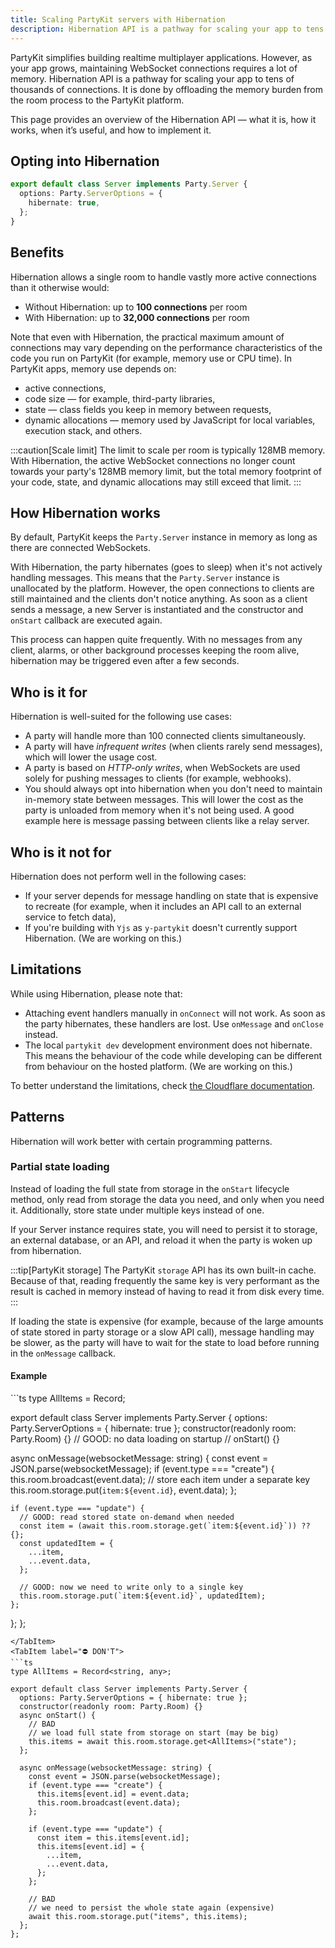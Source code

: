 ```yaml
---
title: Scaling PartyKit servers with Hibernation
description: Hibernation API is a pathway for scaling your app to tens of thousands of connections
---
```



PartyKit simplifies building realtime multiplayer applications. However, as your app grows, maintaining WebSocket connections requires a lot of memory. Hibernation API is a pathway for scaling your app to tens of thousands of connections. It is done by offloading the memory burden from the room process to the PartyKit platform.

This page provides an overview of the Hibernation API — what it is, how it works, when it’s useful, and how to implement it.

## Opting into Hibernation

```ts
export default class Server implements Party.Server {
  options: Party.ServerOptions = {
    hibernate: true,
  };
}
```

## Benefits

Hibernation allows a single room to handle vastly more active connections than it otherwise would:

- Without Hibernation: up to **100 connections** per room
- With Hibernation: up to **32,000 connections** per room

Note that even with Hibernation, the practical maximum amount of connections may vary depending on the performance characteristics of the code you run on PartyKit (for example, memory use or CPU time). In PartyKit apps, memory use depends on:

- active connections,
- code size — for example, third-party libraries,
- state — class fields you keep in memory between requests,
- dynamic allocations — memory used by JavaScript for local variables, execution stack, and others.

:::caution[Scale limit]
The limit to scale per room is typically 128MB memory. With Hibernation, the active WebSocket connections no longer count towards your party's 128MB memory limit, but the total memory footprint of your code, state, and dynamic allocations may still exceed that limit.
:::

## How Hibernation works

By default, PartyKit keeps the `Party.Server` instance in memory as long as there are connected WebSockets.

With Hibernation, the party hibernates (goes to sleep) when it's not actively handling messages. This means that the `Party.Server` instance is unallocated by the platform. However, the open connections to clients are still maintained and the clients don't notice anything. As soon as a client sends a message, a new Server is instantiated and the constructor and `onStart` callback are executed again.

This process can happen quite frequently. With no messages from any client, alarms, or other background processes keeping the room alive, hibernation may be triggered even after a few seconds.

## Who is it for

Hibernation is well-suited for the following use cases:

- A party will handle more than 100 connected clients simultaneously.
- A party will have *infrequent writes* (when clients rarely send messages), which will lower the usage cost.
- A party is based on *HTTP-only writes*, when WebSockets are used solely for pushing messages to clients (for example, webhooks).
- You should always opt into hibernation when you don't need to maintain in-memory state between messages. This will lower the cost as the party is unloaded from memory when it's not being used. A good example here is message passing between clients like a relay server.

## Who is it not for

Hibernation does not perform well in the following cases:

- If your server depends for message handling on state that is expensive to recreate (for example, when it includes an API call to an external service to fetch data),
- If you're building with `Yjs` as `y-partykit` doesn't currently support Hibernation. (We are working on this.)

## Limitations

While using Hibernation, please note that:

- Attaching event handlers manually in `onConnect` will not work. As soon as the party hibernates, these handlers are lost. Use `onMessage` and `onClose` instead.
- The local `partykit dev` development environment does not hibernate. This means the behaviour of the code while developing can be different from behaviour on the hosted platform. (We are working on this.)

To better understand the limitations, check [the Cloudflare documentation](https://developers.cloudflare.com/durable-objects/platform/limits/).

## Patterns

Hibernation will work better with certain programming patterns.

### Partial state loading

Instead of loading the full state from storage in the `onStart` lifecycle method, only read from storage the data you need, and only when you need it. Additionally, store state under multiple keys instead of one.

If your Server instance requires state, you will need to persist it to storage, an external database, or an API, and reload it when the party is woken up from hibernation.

:::tip[PartyKit storage]
The PartyKit `storage` API has its own built-in cache. Because of that, reading frequently the same key is very performant as the result is cached in memory instead of having to read it from disk every time.
:::

If loading the state is expensive (for example, because of the large amounts of state stored in party storage or a slow API call), message handling may be slower, as the party will have to wait for the state to load before running in the `onMessage` callback.

#### Example

<Tabs>
	<TabItem label="✅ DO">
```ts
type AllItems = Record<string, any>;

export default class Server implements Party.Server {
  options: Party.ServerOptions = { hibernate: true };
  constructor(readonly room: Party.Room) {}
  // GOOD: no data loading on startup
  // onStart() {}

  async onMessage(websocketMessage: string) {
    const event = JSON.parse(websocketMessage);
    if (event.type === "create") {
      this.room.broadcast(event.data);
      // store each item under a separate key
      this.room.storage.put(`item:${event.id}`, event.data);
    };

    if (event.type === "update") {
      // GOOD: read stored state on-demand when needed
      const item = (await this.room.storage.get(`item:${event.id}`)) ?? {};
      const updatedItem = {
        ...item,
        ...event.data,
      };

      // GOOD: now we need to write only to a single key
      this.room.storage.put(`item:${event.id}`, updatedItem);
    };
  };
};
```
</TabItem>
<TabItem label="⛔️ DON'T">
```ts
type AllItems = Record<string, any>;

export default class Server implements Party.Server {
  options: Party.ServerOptions = { hibernate: true };
  constructor(readonly room: Party.Room) {}
  async onStart() {
    // BAD
    // we load full state from storage on start (may be big)
    this.items = await this.room.storage.get<AllItems>("state");
  };

  async onMessage(websocketMessage: string) {
    const event = JSON.parse(websocketMessage);
    if (event.type === "create") {
      this.items[event.id] = event.data;
      this.room.broadcast(event.data);
    };

    if (event.type === "update") {
      const item = this.items[event.id];
      this.items[event.id] = {
        ...item,
        ...event.data,
      };
    };

    // BAD
    // we need to persist the whole state again (expensive)
    await this.room.storage.put("items", this.items);
  };
};
```

  </TabItem>
</Tabs>
